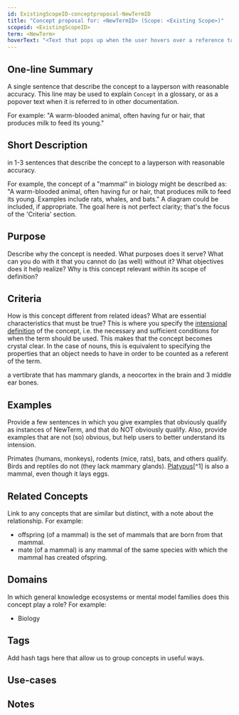```yaml
---
id: ExistingScopeID-conceptproposal-NewTermID
title: "Concept proposal for: <NewTermID> (Scope: <Existing Scope>)"
scopeid: <ExistingScopeID>
term: <NewTerm>
hoverText: "<Text that pops up when the user hovers over a reference to this concept>"
---
```

<!--A concept tries to capture the idea behind a classification of entities, allowing us to reason about everything in the class as if it were one thing. This file specifies the idea(s) that, within the scope of `<ExistingScopeID>` will be referred to using <New Term>.
Please fill in the placeholders in this file as follows:
- `<ExistingScopeID>`: identifier of the scope in which the term is defined;
- `<Existing Scope>`: human readable text that identifies the scope in which this item is defined;
- `<NewTerm>`: term that will identify the concept within <ExisingScopeID>;
- `<ExistingTerm>`: term by which the concept is concept is known in that scope
-->

## One-line Summary
A single sentence that describe the concept to a layperson with reasonable accuracy. This line may be used to explain `Concept` in a glossary, or as a popover text when it is referred to in other documentation.

For example: "A warm-blooded animal, often having fur or hair, that produces milk to feed its young."

## Short Description
in 1-3 sentences that describe the concept to a layperson with reasonable accuracy.

For example, the concept of a "mammal" in biology might be described as: "A warm-blooded animal, often having fur or hair, that produces milk to feed its young. Examples include rats, whales, and bats." A diagram could be included, if appropriate. The goal here is not perfect clarity; that's the focus of the 'Criteria' section.

## Purpose
Describe why the concept is needed. What purposes does it serve? What can you do with it that you cannot do (as well) without it? What objectives does it help realize? Why is this concept relevant within its scope of definition?

## Criteria
How is this concept different from related ideas? What are essential characteristics that must be true? This is where you specify the [intensional definition](https://en.wikipedia.org/wiki/Extensional_and_intensional_definitions) of the concept, i.e. the necessary and sufficient conditions for when the term should be used. This makes that the concept becomes crystal clear. In the case of nouns, this is equivalent to specifying the properties that an object needs to have in order to be counted as a referent of the term.

a vertibrate that has mammary glands, a neocortex in the brain and 3 middle ear bones.

## Examples
Provide a few sentences in which you give examples that obviously qualify as instances of NewTerm, and that do NOT obviously qualify. Also, provide examples that are not (so) obvious, but help users to better understand its intension.

Primates (humans, monkeys), rodents (mice, rats), bats, and others qualify. Birds and reptiles do not (they lack mammary glands). [Platypus](https://en.wikipedia.org/wiki/Platypus)[^1] is also a mammal, even though it lays eggs.

## Related Concepts
Link to any concepts that are similar but distinct, with a note about the relationship. For example:

* offspring (of a mammal) is the set of mammals that are born from that mammal.
* mate (of a mammal) is any mammal of the same species with which the mammal has created ofspring.

## Domains
In which general knowledge ecosystems or mental model families does this concept play a role? For example:

* Biology

## Tags
Add hash tags here that allow us to group concepts in useful ways.

## Use-cases
<!--This (optional) section specifies an (optional) introductory paragraph, and a level-3 (i.e. `###`) subsection for every use case it describes. Every such use-case SHOULD
- describe the situation/context of the use-case;
- show how to apply `NewTerm` to/in that situation;
- shows the relevance of having `NewTerm` for the use-case as opposed to not having it. -->

## Notes
<!--This (optional) section is the place to put anything for which there is no other good place to put it. -->

<!--
---
## Footnotes

[//]: # This (optional) section contains any footnotes that may have been specified in the text above.

[^1]: the text for footnote [^1] goes here.

-->
